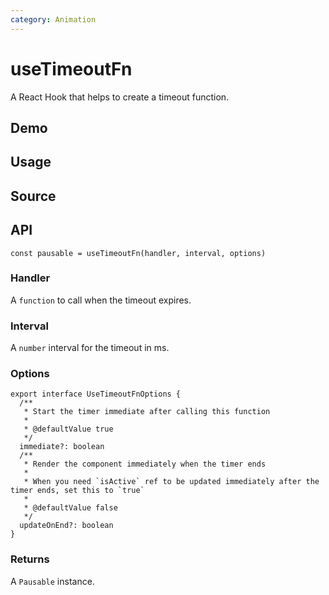 ```yaml
---
category: Animation
---
```


# useTimeoutFn


<HooksType category={frontmatter.category} pausable />

A React Hook that helps to create a timeout function.

## Demo


<App />

## Usage



## Source


<Source />

## API

```tsx
const pausable = useTimeoutFn(handler, interval, options)
```

### Handler

A `function` to call when the timeout expires.

### Interval

A `number` interval for the timeout in ms.

### Options

```tsx
export interface UseTimeoutFnOptions {
  /**
   * Start the timer immediate after calling this function
   *
   * @defaultValue true
   */
  immediate?: boolean
  /**
   * Render the component immediately when the timer ends
   *
   * When you need `isActive` ref to be updated immediately after the timer ends, set this to `true`
   *
   * @defaultValue false
   */
  updateOnEnd?: boolean
}
```

### Returns


<Tip type="pausable" />

A `Pausable` instance.
